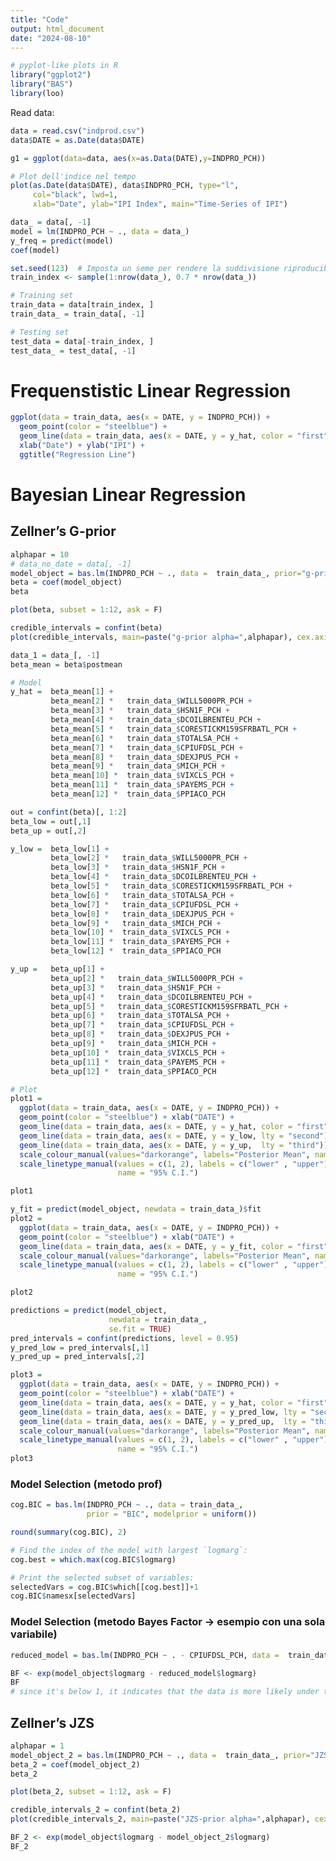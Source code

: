 ```yaml
---
title: "Code"
output: html_document
date: "2024-08-10"
---
```


```r
# pyplot-like plots in R
library("ggplot2")
library("BAS")
library(loo)

```

Read data:

```r
data = read.csv("indprod.csv")
data$DATE = as.Date(data$DATE)
```

```r
g1 = ggplot(data=data, aes(x=as.Data(DATE),y=INDPRO_PCH))

# Plot dell'indice nel tempo
plot(as.Date(data$DATE), data$INDPRO_PCH, type="l", 
     col="black", lwd=1,
     xlab="Date", ylab="IPI Index", main="Time-Series of IPI")
```

```r
data_ = data[, -1]
model = lm(INDPRO_PCH ~ ., data = data_)
y_freq = predict(model)
coef(model)
```

```r
set.seed(123)  # Imposta un seme per rendere la suddivisione riproducibile
train_index <- sample(1:nrow(data_), 0.7 * nrow(data_))

# Training set
train_data = data[train_index, ]
train_data_ = train_data[, -1]

# Testing set
test_data = data[-train_index, ]
test_data_ = test_data[, -1]
```

# Frequenstistic Linear Regression

```r
ggplot(data = train_data, aes(x = DATE, y = INDPRO_PCH)) +
  geom_point(color = "steelblue") +
  geom_line(data = train_data, aes(x = DATE, y = y_hat, color = "first"),  lty = 1) +
  xlab("Date") + ylab("IPI") + 
  ggtitle("Regression Line")
```

# Bayesian Linear Regression

## Zellner's G-prior

```r
alphapar = 10
# data_no_date = data[, -1]
model_object = bas.lm(INDPRO_PCH ~ ., data =  train_data_, prior="g-prior", alpha=alphapar, modelprior = Bernoulli(1), include.always = ~ ., n.models = 1)
beta = coef(model_object)
beta
```

```r
plot(beta, subset = 1:12, ask = F)
```

```r
credible_intervals = confint(beta)
plot(credible_intervals, main=paste("g-prior alpha=",alphapar), cex.axis=0.2)
```

```r
data_1 = data_[, -1]
beta_mean = beta$postmean

# Model 
y_hat =  beta_mean[1] + 
         beta_mean[2] *   train_data_$WILL5000PR_PCH + 
         beta_mean[3] *   train_data_$HSN1F_PCH + 
         beta_mean[4] *   train_data_$DCOILBRENTEU_PCH + 
         beta_mean[5] *   train_data_$CORESTICKM159SFRBATL_PCH + 
         beta_mean[6] *   train_data_$TOTALSA_PCH + 
         beta_mean[7] *   train_data_$CPIUFDSL_PCH + 
         beta_mean[8] *   train_data_$DEXJPUS_PCH + 
         beta_mean[9] *   train_data_$MICH_PCH + 
         beta_mean[10] *  train_data_$VIXCLS_PCH + 
         beta_mean[11] *  train_data_$PAYEMS_PCH + 
         beta_mean[12] *  train_data_$PPIACO_PCH
```


```r
out = confint(beta)[, 1:2]
beta_low = out[,1]
beta_up = out[,2]

y_low =  beta_low[1] + 
         beta_low[2] *   train_data_$WILL5000PR_PCH + 
         beta_low[3] *   train_data_$HSN1F_PCH + 
         beta_low[4] *   train_data_$DCOILBRENTEU_PCH + 
         beta_low[5] *   train_data_$CORESTICKM159SFRBATL_PCH + 
         beta_low[6] *   train_data_$TOTALSA_PCH + 
         beta_low[7] *   train_data_$CPIUFDSL_PCH + 
         beta_low[8] *   train_data_$DEXJPUS_PCH + 
         beta_low[9] *   train_data_$MICH_PCH + 
         beta_low[10] *  train_data_$VIXCLS_PCH + 
         beta_low[11] *  train_data_$PAYEMS_PCH + 
         beta_low[12] *  train_data_$PPIACO_PCH

y_up =   beta_up[1] + 
         beta_up[2] *   train_data_$WILL5000PR_PCH + 
         beta_up[3] *   train_data_$HSN1F_PCH + 
         beta_up[4] *   train_data_$DCOILBRENTEU_PCH + 
         beta_up[5] *   train_data_$CORESTICKM159SFRBATL_PCH + 
         beta_up[6] *   train_data_$TOTALSA_PCH + 
         beta_up[7] *   train_data_$CPIUFDSL_PCH + 
         beta_up[8] *   train_data_$DEXJPUS_PCH + 
         beta_up[9] *   train_data_$MICH_PCH + 
         beta_up[10] *  train_data_$VIXCLS_PCH + 
         beta_up[11] *  train_data_$PAYEMS_PCH + 
         beta_up[12] *  train_data_$PPIACO_PCH
```



```r
# Plot
plot1 = 
  ggplot(data = train_data, aes(x = DATE, y = INDPRO_PCH)) + 
  geom_point(color = "steelblue") + xlab("DATE") +
  geom_line(data = train_data, aes(x = DATE, y = y_hat, color = "first"),  lty = 1) +
  geom_line(data = train_data, aes(x = DATE, y = y_low, lty = "second")) +
  geom_line(data = train_data, aes(x = DATE, y = y_up,  lty = "third")) +
  scale_colour_manual(values="darkorange", labels="Posterior Mean", name="") +
  scale_linetype_manual(values = c(1, 2), labels = c("lower" , "upper"),
                        name = "95% C.I.")

plot1

y_fit = predict(model_object, newdata = train_data_)$fit
plot2 = 
  ggplot(data = train_data, aes(x = DATE, y = INDPRO_PCH)) + 
  geom_point(color = "steelblue") + xlab("DATE") +
  geom_line(data = train_data, aes(x = DATE, y = y_fit, color = "first"),  lty = 1) +
  scale_colour_manual(values="darkorange", labels="Posterior Mean", name="") +
  scale_linetype_manual(values = c(1, 2), labels = c("lower" , "upper"),
                        name = "95% C.I.")

plot2
```
```r
predictions = predict(model_object, 
                      newdata = train_data_,
                      se.fit = TRUE)
pred_intervals = confint(predictions, level = 0.95)
y_pred_low = pred_intervals[,1]
y_pred_up = pred_intervals[,2]

plot3 = 
  ggplot(data = train_data, aes(x = DATE, y = INDPRO_PCH)) + 
  geom_point(color = "steelblue") + xlab("DATE") +
  geom_line(data = train_data, aes(x = DATE, y = y_hat, color = "first"),  lty = 1) +
  geom_line(data = train_data, aes(x = DATE, y = y_pred_low, lty = "second")) +
  geom_line(data = train_data, aes(x = DATE, y = y_pred_up,  lty = "third")) +
  scale_colour_manual(values="darkorange", labels="Posterior Mean", name="") +
  scale_linetype_manual(values = c(1, 2), labels = c("lower" , "upper"),
                        name = "95% C.I.")
plot3

```

### Model Selection (metodo prof)
```r
cog.BIC = bas.lm(INDPRO_PCH ~ ., data = train_data_,
                 prior = "BIC", modelprior = uniform())

round(summary(cog.BIC), 2)

# Find the index of the model with largest `logmarg`:
cog.best = which.max(cog.BIC$logmarg)

# Print the selected subset of variables:
selectedVars = cog.BIC$which[[cog.best]]+1
cog.BIC$namesx[selectedVars]

```

### Model Selection (metodo Bayes Factor -> esempio con una sola variabile)
```r
reduced_model = bas.lm(INDPRO_PCH ~ . - CPIUFDSL_PCH, data =  train_data_, prior="g-prior", alpha=alphapar, modelprior = Bernoulli(1), include.always = ~ ., n.models = 1)

BF <- exp(model_object$logmarg - reduced_model$logmarg)
BF
# since it's below 1, it indicates that the data is more likely under the reduced model (removing CPIUFDSL_PCH) than under the full model.
```


## Zellner's JZS
```r
alphapar = 1
model_object_2 = bas.lm(INDPRO_PCH ~ ., data =  train_data_, prior="JZS", alpha=1, modelprior = Bernoulli(1), include.always = ~ ., n.models = 1)
beta_2 = coef(model_object_2)
beta_2
```

```r
plot(beta_2, subset = 1:12, ask = F)
```

```r
credible_intervals_2 = confint(beta_2)
plot(credible_intervals_2, main=paste("JZS-prior alpha=",alphapar), cex.axis=0.2)
```
```r
BF_2 <- exp(model_object$logmarg - model_object_2$logmarg)
BF_2
```





